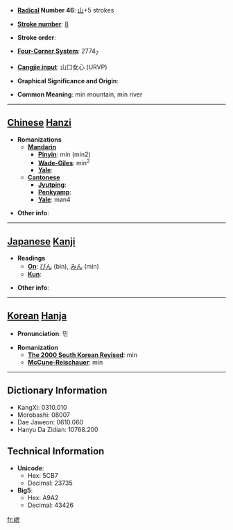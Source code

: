 * '''[[Wiktionary:Chinese radical index| Radical]] Number 46''': [[Wiktionary:Chinese radical index 山|山]]+5 strokes

* '''[[Wiktionary:Chinese total strokes index|Stroke number]]''': [[Wiktionary:Chinese total strokes index 8|8]]

* '''Stroke order''': 

* '''[[Wiktionary:Chinese four corner index|Four-Corner System]]''': 2774<sub>7</sub>

* '''[[Wiktionary:Chinese Cangjie index|Cangjie input]]''': 山口女心 (URVP)

* '''Graphical Significance and Origin''': 

* '''Common Meaning''': min mountain, min river

----

== [[Chinese]] [[Hanzi]] ==

* '''Romanizations'''
** '''[[Mandarin]]'''
*** '''[[Pinyin]]''': mín (min2)
*** '''[[Wade-Giles]]''': min<sup>2</sup>
*** '''[[Yale]]''': 
** '''[[Cantonese]]'''
*** '''[[Jyutping]]''':
*** '''[[Penkyamp]]''': 
*** '''[[Yale]]''': man4

* '''Other info''': 

----

== [[Japanese]] [[Kanji]] ==

* '''Readings'''
** '''[[On]]''': [[びん]] (bin), [[みん]] (min)
** '''[[Kun]]''': 

* '''Other info''':  

----

== [[Korean]] [[Hanja]] ==

* '''Pronunciation''': 민

* '''Romanization'''
** '''[[The 2000 South Korean Revised Romanization|The 2000 South Korean Revised]]''': min
** '''[[McCune-Reischauer]]''': min

----

== Dictionary Information ==

* KangXi: 0310.010
* Morobashi: 08007
* Dae Jaweon: 0610.060
* Hanyu Da Zidian: 10768.200

== Technical Information ==

* '''Unicode''':
** Hex: 5CB7
** Decimal: 23735
* '''Big5''':
** Hex: A9A2
** Decimal: 43426

[[fr:岷]]